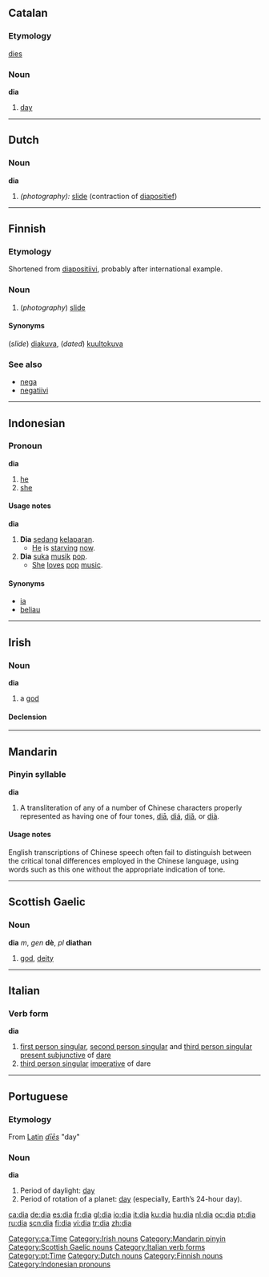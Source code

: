 {{see|Dia|día|diǎ}}
==Catalan==

===Etymology===
{{L.}} [[dies]]

===Noun===
'''dia''' {{m}}

# [[day]]

[[Category:ca:Time]]

----

==Dutch==

===Noun===
'''dia''' {{m}}

# ''(photography):'' [[slide]] (contraction of [[diapositief]])

----

==Finnish==

===Etymology===
Shortened from [[diapositiivi]], probably after international example.

===Noun===
{{fi-noun|di|type=10}}

#(''photography'') [[slide]]

====Synonyms====
(''slide'') [[diakuva]], (''dated'') [[kuultokuva]]

===See also===
*[[nega]]
*[[negatiivi]]

----

==Indonesian==

===Pronoun===
'''dia'''

# [[he]]
# [[she]]

====Usage notes====
'''dia'''

# '''Dia''' [[sedang]] [[lapar|kelaparan]].
#*[[he|He]] is [[starve|starving]] [[now]].
# '''Dia''' [[suka]] [[musik]] [[pop]].
#*[[she|She]] [[love]]s [[pop]] [[music]].

====Synonyms====
*[[ia]]
*[[beliau]]

----

==Irish==

===Noun===
'''dia''' {{m}}

# a [[god]]

====Declension====
{{ga noun m irreg|d|ia|é|éithe|éithe}}

[[Category:Irish nouns]]

----

{{see|diā|diá|diǎ|dià}}
==Mandarin==
===Pinyin syllable===
'''dia'''
# A transliteration of any of a number of Chinese characters properly represented as having one of four tones, [[diā]], [[diá]], [[diǎ]], or [[dià]].

====Usage notes====
English transcriptions of Chinese speech often fail to distinguish between the critical tonal differences employed in the Chinese language, using words such as this one without the appropriate indication of tone.

[[Category:Mandarin pinyin]]

----

==Scottish Gaelic==

===Noun===
'''dia''' ''m'', ''gen'' '''dè''', ''pl'' '''diathan'''

# [[god]], [[deity]]

[[Category:Scottish Gaelic nouns]]

----

==Italian==

===Verb form===
'''dia'''

# [[first person singular]], [[second person singular]] and [[third person singular]] [[present subjunctive]] of [[dare#Italian|dare]]
# [[third person singular]] [[imperative]] of dare

[[Category:Italian verb forms]]

----

==Portuguese==
[[Category:pt:Time]]

===Etymology===
From [[Latin]] ''[[dies#Latin|dīēs]]'' "day"

===Noun===
'''dia''' {{m}}

# Period of daylight: [[day]]
# Period of rotation of a planet: [[day]] (especially, Earth’s 24-hour day).

[[Category:Dutch nouns]]
[[Category:Finnish nouns]]
[[Category:Indonesian pronouns]]

[[ca:dia]]
[[de:dia]]
[[es:dia]]
[[fr:dia]]
[[gl:dia]]
[[io:dia]]
[[it:dia]]
[[ku:dia]]
[[hu:dia]]
[[nl:dia]]
[[oc:dia]]
[[pt:dia]]
[[ru:dia]]
[[scn:dia]]
[[fi:dia]]
[[vi:dia]]
[[tr:dia]]
[[zh:dia]]